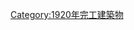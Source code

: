 {{Commonscat|Bridges completed in 1920}}
{{Cat nav 10years|20世紀橋梁|1920||年完工橋梁}}

[[Category:1920年完工建築物|Category:1920年完工建築物]]